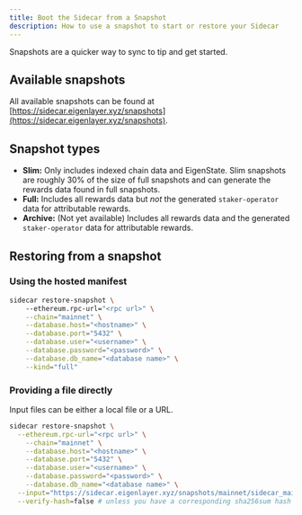 ```yaml
---
title: Boot the Sidecar from a Snapshot
description: How to use a snapshot to start or restore your Sidecar
---
```


Snapshots are a quicker way to sync to tip and get started.

## Available snapshots

All available snapshots can be found at [https://sidecar.eigenlayer.xyz/snapshots](https://sidecar.eigenlayer.xyz/snapshots).

## Snapshot types

* **Slim:** Only includes indexed chain data and EigenState. Slim snapshots are roughly 30% of the size of full snapshots and can generate the rewards data found in full snapshots.
* **Full:** Includes all rewards data but _not_ the generated `staker-operator` data for attributable rewards. 
* **Archive:** (Not yet available) Includes all rewards data and the generated `staker-operator` data for attributable rewards.

## Restoring from a snapshot

### Using the hosted manifest

```bash
sidecar restore-snapshot \                                                                                                                                                                                                                                                         (sm-fixManifest✱) 
    --ethereum.rpc-url="<rpc url>" \
    --chain="mainnet" \
    --database.host="<hostname>" \
    --database.port="5432" \
    --database.user="<username>" \
    --database.password="<password>" \
    --database.db_name="<database name>" \
    --kind="full"
```

### Providing a file directly

Input files can be either a local file or a URL.

```bash
sidecar restore-snapshot \
  --ethereum.rpc-url="<rpc url>" \
    --chain="mainnet" \
    --database.host="<hostname>" \
    --database.port="5432" \
    --database.user="<username>" \
    --database.password="<password>" \
    --database.db_name="<database name>" \
  --input="https://sidecar.eigenlayer.xyz/snapshots/mainnet/sidecar_mainnet_full_v2.4.0_public_20250227160000.dump" \
  --verify-hash=false # unless you have a corresponding sha256sum hash 
```

